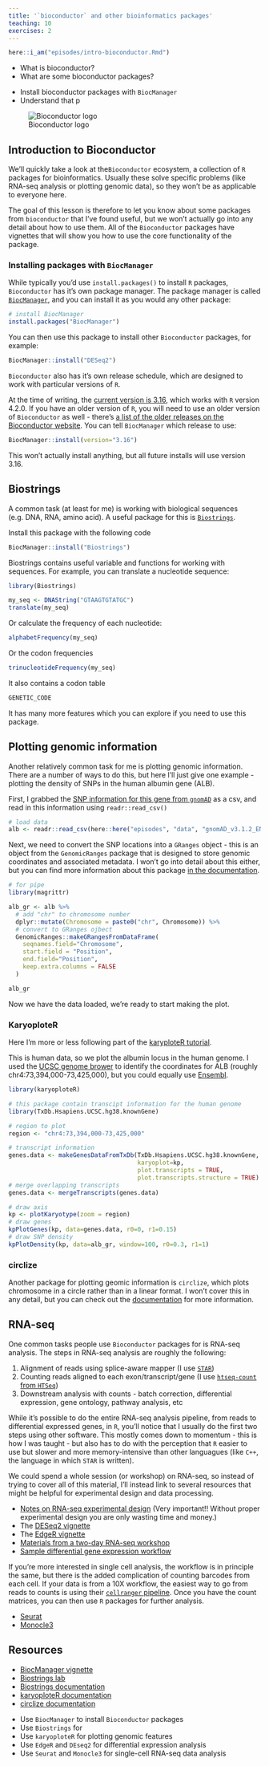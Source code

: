 ```yaml
---
title: '`bioconductor` and other bioinformatics packages'
teaching: 10
exercises: 2
---
```


```r
here::i_am("episodes/intro-bioconductor.Rmd")
```

:::::::::::::::::::::::::::::::::::::: questions 

- What is bioconductor?
- What are some bioconductor packages?

::::::::::::::::::::::::::::::::::::::::::::::::

::::::::::::::::::::::::::::::::::::: objectives

- Install bioconductor packages with `BiocManager`
- Understand that p

::::::::::::::::::::::::::::::::::::::::::::::::

![Bioconductor logo](http://bioconductor.org/images/logo_bioconductor.gif)


## Introduction to Bioconductor

We'll quickly take a look at the`Bioconductor` ecosystem, a collection of `R` packages for bioinformatics.  Usually these solve specific problems (like RNA-seq analysis or plotting genomic data), so they won't be as applicable to everyone here.  

The goal of this lesson is therefore to let you know about some packages from `bioconductor` that I've found useful, but we won't actually go into any detail about how to use them.  All of the `Bioconductor` packages have vignettes that will show you how to use the core functionality of the package.


### Installing packages with `BiocManager`

While typically you'd use `install.packages()` to install `R` packages, `Bioconductor` has it's own package manager.  The package manager is called [`BiocManager`](https://cran.r-project.org/web/packages/BiocManager/vignettes/BiocManager.html), and you can install it as you would any other package:

```r
# install BiocManager
install.packages("BiocManager")
```

You can then use this package to install other `Bioconductor` packages, for example:

```r
BiocManager::install("DESeq2")
```

`Bioconductor` also has it's own release schedule, which are designed to work with particular versions of `R`.  

At the time of writing, the [current version is 3.16](https://bioconductor.org/install/), which works with `R` version 4.2.0.  If you have an older version of `R`, you will need to use an older version of `Bioconductor` as well - there's [a list of the older releases on the Bioconductor website](https://bioconductor.org/about/release-announcements/).  You can tell `BiocManager` which release to use:

```r
BiocManager::install(version="3.16")
```

This won't actually install anything, but all future installs will use version 3.16.

## Biostrings

A common task (at least for me) is working with biological sequences (e.g. DNA, RNA, amino acid).  A useful package for this is [`Biostrings`](https://bioconductor.org/packages/release/bioc/html/Biostrings.html).

Install this package with the following code

```r
BiocManager::install("Biostrings")
```

Biostrings contains useful variable and functions for working with sequences.  For example, you can translate a nucleotide sequence:

```r
library(Biostrings)

```

```r
my_seq <- DNAString("GTAAGTGTATGC")
translate(my_seq)
```

Or calculate the frequency of each nucleotide:

```r
alphabetFrequency(my_seq)
```

Or the codon frequencies

```r
trinucleotideFrequency(my_seq)
```

It also contains a codon table

```r
GENETIC_CODE
```

It has many more features which you can explore if you need to use this package.


## Plotting genomic information

Another relatively common task for me is plotting genomic information.  There are a number of ways to do this, but here I'll just give one example - plotting the density of SNPs in the human albumin gene (ALB).

First, I grabbed the [SNP information for this gene from `gnomAD`](https://gnomad.broadinstitute.org/gene/ENSG00000163631?dataset=gnomad_r3) as a csv, and read in this information using `readr::read_csv()`

```r
# load data
alb <- readr::read_csv(here::here("episodes", "data", "gnomAD_v3.1.2_ENSG00000163631_2022_11_25_11_56_32.csv"), show_col_types = FALSE)
```

Next, we need to convert the SNP locations into a `GRanges` object - this is an object from the `GenomicRanges` package that is designed to store genomic coordinates and associated metadata.  I won't go into detail about this either, but you can find more information about this package [in the documentation](https://bioconductor.org/packages/devel/bioc/vignettes/GenomicRanges/inst/doc/GenomicRangesIntroduction.html).

```r
# for pipe
library(magrittr)

alb_gr <- alb %>% 
  # add "chr" to chromosome number
  dplyr::mutate(Chromosome = paste0("chr", Chromosome)) %>% 
  # convert to GRanges ojbect
  GenomicRanges::makeGRangesFromDataFrame(
    seqnames.field="Chromosome",
    start.field = "Position",
    end.field="Position",
    keep.extra.columns = FALSE
  )

alb_gr

```

Now we have the data loaded, we're ready to start making the plot.

### KaryoploteR

Here I'm more or less following part of the [karyploteR tutorial](https://bernatgel.github.io/karyoploter_tutorial//Examples/EncodeEpigenetics/EncodeEpigenetics.html).

This is human data, so we plot the albumin locus in the human genome.  I used the [UCSC genome brower](https://genome.ucsc.edu/cgi-bin/hgTracks?db=hg38&lastVirtModeType=default&lastVirtModeExtraState=&virtModeType=default&virtMode=0&nonVirtPosition=&position=chr4%3A73402360%2D73423322&hgsid=1504808111_WcWVaHMGon8yjsLsfnwXMp51XDT0) to identify the coordinates for ALB (roughly chr4:73,394,000-73,425,000), but you could equally use [Ensembl](https://asia.ensembl.org/Homo_sapiens/Gene/Summary?g=ENSG00000163631;r=4:73397114-73421482).


```r
library(karyoploteR)

# this package contain transcipt information for the human genome
library(TxDb.Hsapiens.UCSC.hg38.knownGene)

# region to plot
region <- "chr4:73,394,000-73,425,000"

# transcript information
genes.data <- makeGenesDataFromTxDb(TxDb.Hsapiens.UCSC.hg38.knownGene,
                                    karyoplot=kp,
                                    plot.transcripts = TRUE, 
                                    plot.transcripts.structure = TRUE)
# merge overlapping transcripts
genes.data <- mergeTranscripts(genes.data)

# draw axis
kp <- plotKaryotype(zoom = region)
# draw genes
kpPlotGenes(kp, data=genes.data, r0=0, r1=0.15)
# draw SNP density
kpPlotDensity(kp, data=alb_gr, window=100, r0=0.3, r1=1)
```



### circlize

Another package for plotting geomic information is `circlize`, which plots chromosome in a circle rather than in a linear format.  I won't cover this in any detail, but you can check out the [documentation](https://jokergoo.github.io/circlize_book/book/) for more information.

## RNA-seq 

One common tasks people use `Bioconductor` packages for is RNA-seq analysis. The steps in RNA-seq analysis are roughly the following:

1. Alignment of reads using splice-aware mapper (I use [`STAR`](https://github.com/alexdobin/STAR))
2. Counting reads aligned to each exon/transcript/gene (I use [`htseq-count` from `HTSeq`](https://htseq.readthedocs.io/en/master/htseqcount.html))
3. Downstream analysis with counts - batch correction, differential expression, gene ontology, pathway analysis, etc

While it's possible to do the entire RNA-seq analysis pipeline, from reads to differential expressed genes, in `R`, you'll notice that I usually do the first two steps using other software.  This mostly comes down to momentum - this is how I was taught - but also has to do with the perception that `R` easier to use but slower and more memory-intensive than other languagues (like `C++`, the language in which `STAR` is written).  

We could spend a whole session (or workshop) on RNA-seq, so instead of trying to cover all of this material, I'll instead link to several resources that might be helpful for experimental design and data processing.

 - [Notes on RNA-seq experimental design](https://www.melbournebioinformatics.org.au/tutorials/tutorials/rna_seq_exp_design/rna_seq_experimental_design/) (Very important!! Without proper experimental design you are only wasting time and money.)
 - The [DESeq2 vignette](https://bioconductor.org/packages/release/bioc/vignettes/DESeq2/inst/doc/DESeq2.html)
 - The [EdgeR vignette](http://bioconductor.org/packages/release/bioc/vignettes/edgeR/inst/doc/edgeR.pdf)
 - [Materials from a two-day RNA-seq workshop](https://combine-australia.github.io/2018-09-26-RNAseq-Melbourne/)
 - [Sample differential gene expression workflow](https://hbctraining.github.io/DGE_workshop_salmon/lessons/07_DGE_summarizing_workflow.html)
 
If you're more interested in single cell analysis, the workflow is in principle the same, but there is the added complication of counting barcodes from each cell.  If your data is from a 10X workflow, the easiest way to go from reads to counts is using their [`cellranger` pipeline](https://support.10xgenomics.com/single-cell-gene-expression/software/pipelines/latest/using/tutorial_in).  Once you have the count matrices, you can then use `R` packages for further analysis.

 - [Seurat](https://satijalab.org/seurat/)
 - [Monocle3](https://cole-trapnell-lab.github.io/monocle3/)


## Resources

 - [BiocManager vignette](https://cran.r-project.org/web/packages/BiocManager/vignettes/BiocManager.html)
 - [Biostrings lab](https://web.stanford.edu/class/bios221/labs/biostrings/lab_1_biostrings.html)
 - [Biostrings documentation](https://bioconductor.org/packages/release/bioc/html/Biostrings.html)
 - [karyoploteR documentation](https://bernatgel.github.io/karyoploter_tutorial/)
 - [circlize documentation](https://jokergoo.github.io/circlize_book/book/)


::::::::::::::::::::::::::::::::::::: keypoints 

- Use `BiocManager` to install `Bioconductor` packages
- Use `Biostrings` for 
- Use `karyoploteR` for plotting genomic features
- Use `EdgeR` and `DEseq2` for differential expression analysis
- Use `Seurat` and `Monocle3` for single-cell RNA-seq data analysis

::::::::::::::::::::::::::::::::::::::::::::::::

